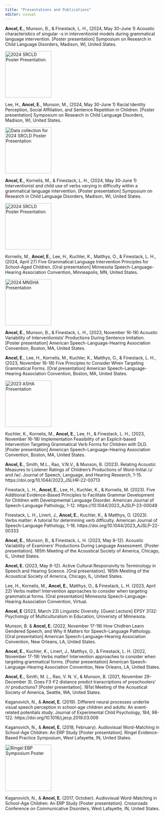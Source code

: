 ```yaml
---
title: "Presentations and Publications"
editor: visual
---
```

<b>Ancel, E.</b>, Munson, B., & Finestack, L. H., (2024, May 30-June 1) Acoustic characteristics of singular -s in interventionist models during grammatical language intervention. [Poster presentation] Symposium on Research in Child Language Disorders, Madison, WI, United States. 

<img src="img/IMG_0609.jpg" alt="2024 SRCLD Poster Presentation" width="150" height="auto"/>

Lee, H., <b>Ancel, E.</b>, Munson, M., (2024, May 30-June 1) Racial Identity Perception, Social Affiliation, and Sentence Repetition in Children. [Poster presentation] Symposium on Research in Child Language Disorders, Madison, WI, United States. 

<img src="img/Beltrami.jpg" alt="Data collection for 2024 SRCLD Poster Presentation" width="150" height="auto"/>

<b>Ancel, E.</b>, Kornelis, M., & Finestack, L. H., (2024, May 30-June 1) Interventionist and child use of verbs varying in difficulty within a grammatical language intervention. [Poster presentation] Symposium on Research in Child Language Disorders, Madison, WI, United States. 

<img src="img/IMG_0585.jpg" alt="2024 SRCLD Poster Presentation" width="150" height="auto"/>

Kornelis, M., <b>Ancel, E.</b>, Lee, H., Kuchler, K., Matthys, O., & Finestack, L. H., (2024, April 27) Five Grammatical Language Intervention Principles for School-Aged Children. [Oral presentation] Minnesota Speech-Language-Hearing Association Convention, Minneapolis, MN, United States. 

<img src="img/MNSHA.jpeg" alt="2024 MNSHA Presentation" width="150" height="auto"/>

<b>Ancel, E.</b>, Munson, B., & Finestack, L. H., (2023, November 16-18) Acoustic Variability of Interventionists’ Productions During Sentence Imitation. [Poster presentation] American Speech-Language-Hearing Association Convention, Boston, MA, United States. 

<b>Ancel, E.</b>, Lee, H., Kornelis, M., Kuchler, K., Matthys, O., & Finestack, L. H., (2023, November 16-18) Five Principles to Consider When Targeting Grammatical Forms. [Oral presentation] American Speech-Language-Hearing Association Convention, Boston, MA, United States. 

<img src="img/ASHA Group.jpg" alt="2023 ASHA Presentation" width="150" height="auto"/>

Kuchler, K., Kornelis, M., <b>Ancel, E.</b>, Lee, H., & Finestack, L. H., (2023, November 16-18) Implementation Feasibility of an Explicit-based Intervention Targeting Grammatical Verb Forms for Children with DLD. [Poster presentation] American Speech-Language-Hearing Association Convention, Boston, MA, United States. 

<b>Ancel, E.</b>, Smith, M.L., Rao, V.N.V., & Munson, B. (2023). Relating Acoustic Measures to Listener Ratings of Children’s Productions of Word-Initial /ɹ/ and /w/. Journal of Speech, Language, and Hearing Research, 1-15. https://doi.org/10.1044/2023_JSLHR-22-00713 

Finestack, L. H., <b>Ancel, E.</b>, Lee, H., Kuchler, K., & Kornelis, M. (2023). Five Additional Evidence-Based Principles to Facilitate Grammar Development for Children with Developmental Language Disorder. American Journal of Speech-Language Pathology, 1-12. https://10.1044/2023_AJSLP-23-00049 

Finestack, L. H., Linert, J., <b>Ancel, E.</b>, Kuchler, K., & Matthys, O. (2023). Verbs matter: A tutorial for determining verb difficulty. American Journal of Speech-Language Pathology, 1-18. https://doi.org/10.1044/2023_AJSLP-22-00333 

<b>Ancel, E.</b>, Munson, B., & Finestack, L. H. (2023, May 8-12). Acoustic Variability of Examiners’ Productions During Language Assessment. [Poster presentation]. 185th Meeting of the Acoustical Society of America, Chicago, IL, United States.

<b>Ancel, E.</b> (2023, May 8-12). Active Cultural Responsivity to Terminology in Speech and Hearing Science. [Oral presentation]. 185th Meeting of the Acoustical Society of America, Chicago, IL, United States.

Lee, H., Kornelis, M., <b>Ancel, E.</b>, Matthys, O., & Finestack, L. H. (2023, April 22) Verbs matter! Intervention approaches to consider when targeting grammatical forms. [Oral presentation] Minnesota Speech-Language-Hearing Association Convention, Virtual. 

<b>Ancel, E</b> (2023, March 23) Linguistic Diversity. [Guest Lecture] EPSY 3132: Psychology of Multiculturalism in Education, Univeristy of Minnesota. 

Munson, B. & <b>Ancel, E.</b> (2022, November 17-19) How Chidlren Learn Gendered Speech, and Why It Matters for Speech-Language Pathology. [Oral presentation] American Speech-Language-Hearing Association Convention, New Orleans, LA, United States. 

<b>Ancel, E.</b>, Kuchler, K., Linert, J., Matthys, O., & Finestack, L. H. (2022, November 17-19) Verbs matter! Intervention approaches to consider when targeting grammatical forms. [Poster presentation] American Speech-Language-Hearing Association Convention, New Orleans, LA, United States. 

<b>Ancel, E.</b>, Smith, M. L., Rao, V. N. V., & Munson, B. (2021, November 29-December 3). Does F3-F2 distance predict transcriptions of preschoolers’ /r/ productions? [Poster presentation]. 181st Meeting of the Acoustical Society of America, Seattle, WA, United States.

Kaganovich, N., & <b>Ancel, E.</b> (2019). Different neural processes underlie visual speech perception in school-age children and adults: An event-related potentials study. Journal of Experimental Child Psychology, 184, 98-122. https://doi.org/10.1016/j.jecp.2019.03.009 

Kaganovich, N., & <b>Ancel, E.</b> (2018, February). Audiovisual Word-Matching in School-Age Children: An ERP Study [Poster presentation]. Ringel Evidence-Based Practice Symposium, West Lafayette, IN, United States. 

<img src="img/zoom.PNG" alt="Ringel EBP Symposium Poster" width="150" height="auto"/>

Kaganovich, N., & <b>Ancel, E.</b> (2017, October). Audiovisual Word-Matching in School-Age Children: An ERP Study [Poster presentation]. Crossroads Conference on Communicative Disorders, West Lafayette, IN, United States.
